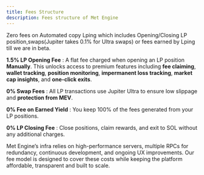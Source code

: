 ```yaml
---
title: Fees Structure
description: Fees structure of Met Engine
---
```

<Callout> Zero fees on Automated copy Lping which includes Opening/Closing LP position,swaps(Jupiter takes 0.1% for Ultra swaps) or fees earned by Lping till we are in beta.</Callout>

**1.5% LP Opening Fee** : A flat fee charged when opening an LP position **Manually**. This unlocks access to premium features including **fee claiming**, **wallet tracking**, **position monitoring**, **impermanent loss tracking**, **market cap insights**, and **one-click exits**.

**0% Swap Fees** : All LP transactions use Jupiter Ultra to ensure low slippage and **protection from MEV**.

**0% Fee on Earned Yield** : You keep 100% of the fees generated from your LP positions.

**0% LP Closing Fee** : Close positions, claim rewards, and exit to SOL without any additional charges.


Met Engine’s infra relies on high-performance servers, multiple RPCs for redundancy, continuous development, and ongoing UX improvements. Our fee model is designed to cover these costs while keeping the platform affordable, transparent and built to scale.